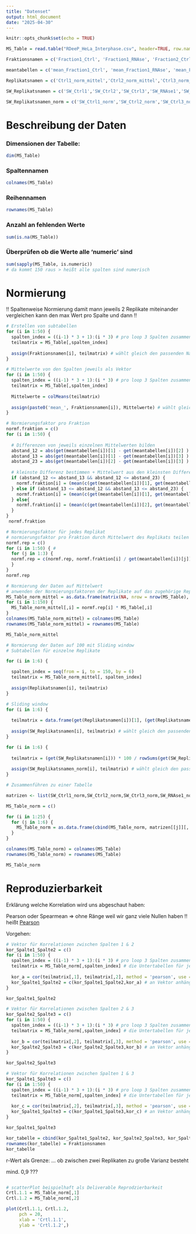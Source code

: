 ```yaml
---
title: "Datenset"
output: html_document
date: "2025-04-30"
---
```


```r
knitr::opts_chunk$set(echo = TRUE)
```

```r
MS_Table = read.table("RDeeP_HeLa_Interphase.csv", header=TRUE, row.names=1, sep = ";")
```

```r
Fraktionsnamen = c('Fraction1_Ctrl', 'Fraction1_RNAse', 'Fraction2_Ctrl', 'Fraction2_RNAse','Fraction3_Ctrl', 'Fraction3_RNAse','Fraction4_Ctrl', 'Fraction4_RNAse','Fraction5_Ctrl', 'Fraction5_RNAse','Fraction6_Ctrl', 'Fraction6_RNAse','Fraction7_Ctrl', 'Fraction7_RNAse','Fraction8_Ctrl', 'Fraction8_RNAse','Fraction9_Ctrl', 'Fraction9_RNAse','Fraction10_Ctrl', 'Fraction10_RNAse','Fraction11_Ctrl', 'Fraction11_RNAse','Fraction12_Ctrl', 'Fraction12_RNAse','Fraction13_Ctrl', 'Fraction13_RNAse','Fraction14_Ctrl', 'Fraction14_RNAse','Fraction15_Ctrl', 'Fraction15_RNAse','Fraction16_Ctrl', 'Fraction16_RNAse','Fraction17_Ctrl', 'Fraction17_RNAse','Fraction18_Ctrl', 'Fraction18_RNAse','Fraction19_Ctrl', 'Fraction19_RNAse','Fraction20_Ctrl', 'Fraction20_RNAse','Fraction21_Ctrl', 'Fraction21_RNAse','Fraction22_Ctrl', 'Fraction22_RNAse','Fraction23_Ctrl', 'Fraction23_RNAse','Fraction24_Ctrl', 'Fraction24_RNAse','Fraction25_Ctrl', 'Fraction25_RNAse')
```

```r
meantabellen = c('mean_Fraction1_Ctrl', 'mean_Fraction1_RNAse', 'mean_Fraction2_Ctrl', 'mean_Fraction2_RNAse','mean_Fraction3_Ctrl', 'mean_Fraction3_RNAse','mean_Fraction4_Ctrl', 'mean_Fraction4_RNAse','mean_Fraction5_Ctrl', 'mean_Fraction5_RNAse','mean_Fraction6_Ctrl', 'mean_Fraction6_RNAse','mean_Fraction7_Ctrl', 'mean_Fraction7_RNAse','mean_Fraction8_Ctrl', 'mean_Fraction8_RNAse','mean_Fraction9_Ctrl', 'mean_Fraction9_RNAse','mean_Fraction10_Ctrl', 'mean_Fraction10_RNAse','mean_Fraction11_Ctrl', 'mean_Fraction11_RNAse','mean_Fraction12_Ctrl', 'mean_Fraction12_RNAse','mean_Fraction13_Ctrl', 'mean_Fraction13_RNAse','mean_Fraction14_Ctrl', 'mean_Fraction14_RNAse','mean_Fraction15_Ctrl', 'mean_Fraction15_RNAse','mean_Fraction16_Ctrl', 'mean_Fraction16_RNAse','mean_Fraction17_Ctrl', 'mean_Fraction17_RNAse','mean_Fraction18_Ctrl', 'mean_Fraction18_RNAse','mean_Fraction19_Ctrl', 'mean_Fraction19_RNAse','mean_Fraction20_Ctrl', 'mean_Fraction20_RNAse','mean_Fraction21_Ctrl', 'mean_Fraction21_RNAse','mean_Fraction22_Ctrl', 'mean_Fraction22_RNAse','mean_Fraction23_Ctrl', 'mean_Fraction23_RNAse','mean_Fraction24_Ctrl', 'mean_Fraction24_RNAse','mean_Fraction25_Ctrl', 'mean_Fraction25_RNAse')
```

```r
Replikatsnamen = c('Ctrl1_norm_mittel','Ctrl2_norm_mittel','Ctrl3_norm_mittel','RNAse1_norm_mittel','RNAse2_norm_mittel','RNAse3_norm_mittel')
```

```r
SW_Replikatsnamen = c('SW_Ctrl1','SW_Ctrl2','SW_Ctrl3','SW_RNAse1','SW_RNAse2','SW_RNAse3')
```

```r
SW_Replikatsnamen_norm = c('SW_Ctrl1_norm','SW_Ctrl2_norm','SW_Ctrl3_norm','SW_RNAse1_norm','SW_RNAse2_norm','SW_RNAse3_norm')
```

# Beschreibung der Daten

### Dimensionen der Tabelle:

```r
dim(MS_Table)
```

### Spaltennamen

```r
colnames(MS_Table)
```

### Reihennamen

```r
rownames(MS_Table)
```

### Anzahl an fehlenden Werte

```r
sum(is.na(MS_Table))
```

### Überprüfen ob die Werte alle 'numeric' sind

```r
sum(sapply(MS_Table, is.numeric))
# da kommt 150 raus > heißt alle spalten sind numerisch
```

# Normierung

!! Spaltenweise Normierung damit mann jeweils 2 Replikate miteinander vergleichen kann den max Wert pro Spalte und dann !!

```r
# Erstellen von subtabellen
for (i in 1:50) {
  spalten_index = ((i-1) * 3 + 1):(i * 3) # pro loop 3 Spalten zusammen
  teilmatrix = MS_Table[,spalten_index]
  
  assign(Fraktionsnamen[i], teilmatrix) # wählt gleich den passenden Namen dazu aus
}
```

```r
# Mittelwerte von den Spalten jeweils als Vektor
for (i in 1:50) {
  spalten_index = ((i-1) * 3 + 1):(i * 3) # pro loop 3 Spalten zusammen
  teilmatrix = MS_Table[,spalten_index]
  
  Mittelwerte = colMeans(teilmatrix)
  
  assign(paste0('mean_', Fraktionsnamen[i]), Mittelwerte) # wählt gleich den passenden Namen dazu aus
}
```

```r
# Normierungsfaktor pro Fraktion
normf.fraktion = c()
for (i in 1:50) {
    
  # Differenzen von jeweils einzelnen Mittelwerten bilden
  abstand_12 = abs(get(meantabellen[i])[1] - get(meantabellen[i])[2] )
  abstand_13 = abs(get(meantabellen[i])[1] - get(meantabellen[i])[3] )
  abstand_23 = abs(get(meantabellen[i])[2] - get(meantabellen[i])[3] )
  
  # kleinste Differenz bestimmen + Mittelwert aus den kleinsten Differenzen berechnen
  if (abstand_12 <= abstand_13 && abstand_12 <= abstand_23) {
    normf.fraktion[i] = (mean(c(get(meantabellen[i])[1], get(meantabellen[i])[2])))
  } else if (abstand_13 <= abstand_12 && abstand_13 <= abstand_23) {
    normf.fraktion[i] = (mean(c(get(meantabellen[i])[1], get(meantabellen[i])[3])))
  } else{
    normf.fraktion[i] = (mean(c(get(meantabellen[i])[2], get(meantabellen[i])[3])))
  }
}
 normf.fraktion
```

```r
# Normierungsfaktor für jedes Replikat 
# normierungsfaktor pro Fraktion durch Mittelwert des Replikats teilen
normf.rep = c()
for (i in 1:50) { # 
  for (j in 1:3) {
  normf.rep = c(normf.rep, normf.fraktion[i] / get(meantabellen[i])[j])
  }
}
normf.rep
```

```r
# Normierung der Daten auf Mittelwert 
# anwenden der Normierungsfaktoren der Replikate auf das zugehörige Replikat
MS_Table_norm_mittel = as.data.frame(matrix(NA, nrow = nrow(MS_Table), ncol = 150))
for (i in 1:150) {
  MS_Table_norm_mittel[,i] = normf.rep[i] * MS_Table[,i]
}
colnames(MS_Table_norm_mittel) = colnames(MS_Table)
rownames(MS_Table_norm_mittel) = rownames(MS_Table)

MS_Table_norm_mittel
```

```r
# Normierung der Daten auf 100 mit Sliding window
# Subtabellen für einzelne Replikate

for (i in 1:6) {

  spalten_index = seq(from = i, to = 150, by = 6)
  teilmatrix = MS_Table_norm_mittel[, spalten_index]
  
  assign(Replikatsnamen[i], teilmatrix)
}
```

```r
# Sliding window
for (i in 1:6) {
  
  teilmatrix = data.frame(get(Replikatsnamen[i])[1], (get(Replikatsnamen[i])[1:23] + get(Replikatsnamen[i])[2:24] + get(Replikatsnamen[i])[3:25]) / 3, get(Replikatsnamen[i])[25]) # 
  
  assign(SW_Replikatsnamen[i], teilmatrix) # wählt gleich den passenden Namen dazu aus
}
```


```r
for (i in 1:6) {
  
  teilmatrix = (get(SW_Replikatsnamen[i])) * 100 / rowSums(get(SW_Replikatsnamen[i]))
  
  assign(SW_Replikatsnamen_norm[i], teilmatrix) # wählt gleich den passenden Namen dazu aus
}
```

```r
# Zusammenführen zu einer Tabelle

matrizen <- list(SW_Ctrl1_norm,SW_Ctrl2_norm,SW_Ctrl3_norm,SW_RNAse1_norm,SW_RNAse2_norm,SW_RNAse3_norm)

MS_Table_norm = c()

for (i in 1:25) {
  for (j in 1:6) {
    MS_Table_norm = as.data.frame(cbind(MS_Table_norm, matrizen[[j]][, i]))
  }
}

colnames(MS_Table_norm) = colnames(MS_Table)
rownames(MS_Table_norm) = rownames(MS_Table)

MS_Table_norm
```

# Reproduzierbarkeit

Erklärung welche Korrelation wird uns abgeschaut haben:

Pearson oder Spearmean =\> ohne Ränge weil wir ganz viele Nullen haben !! heißt [Pearson]{.underline}

Vorgehen:

```r
# Vektor für Korrelationen zwischen Spalten 1 & 2
kor_Spalte1_Spalte2 = c()
for (i in 1:50) {
  spalten_index = ((i-1) * 3 + 1):(i * 3) # pro loop 3 Spalten zusammen
  teilmatrix = MS_Table_norm[,spalten_index] # die Untertabellen für jede einzelne Fraktion
  
  kor_a = cor(teilmatrix[,1], teilmatrix[,2], method = 'pearson', use = "complete.obs") # Pearsonkorrelation von Spalte 1 & 2
  kor_Spalte1_Spalte2 = c(kor_Spalte1_Spalte2,kor_a) # an Vektor anhängen
}

kor_Spalte1_Spalte2
```

```r
# Vektor für Korrelationen zwischen Spalten 2 & 3
kor_Spalte2_Spalte3 = c()
for (i in 1:50) {
  spalten_index = ((i-1) * 3 + 1):(i * 3) # pro loop 3 Spalten zusammen
  teilmatrix = MS_Table_norm[,spalten_index] # die Untertabellen für jede einzelne Fraktion
  
  kor_b = cor(teilmatrix[,2], teilmatrix[,3], method = 'pearson', use = "complete.obs") # Pearsonkorrelation von Spalte 2 & 3
  kor_Spalte2_Spalte3 = c(kor_Spalte2_Spalte3,kor_b) # an Vektor anhängen
}

kor_Spalte2_Spalte3
```

```r
# Vektor für Korrelationen zwischen Spalten 1 & 3
kor_Spalte1_Spalte3 = c()
for (i in 1:50) {
  spalten_index = ((i-1) * 3 + 1):(i * 3) # pro loop 3 Spalten zusammen
  teilmatrix = MS_Table_norm[,spalten_index] # die Untertabellen für jede einzelne Fraktion
  
  kor_c = cor(teilmatrix[,2], teilmatrix[,3], method = 'pearson', use = "complete.obs") # Pearsonkorrelation von Spalte 1 & 3
  kor_Spalte1_Spalte3 = c(kor_Spalte1_Spalte3,kor_c) # an Vektor anhängen
}

kor_Spalte1_Spalte3
```

```r
kor_tabelle = cbind(kor_Spalte1_Spalte2, kor_Spalte2_Spalte3, kor_Spalte1_Spalte3)
rownames(kor_tabelle) = Fraktionsnamen
kor_tabelle
```

r-Wert als Grenze: ... ob zwischen zwei Replikaten zu große Varianz besteht

mind. 0,9 ???
```r

```



```r
# scatterPlot beispielhaft als Deliverable Reprodzierbarkeit
Crtl.1.1 = MS_Table_norm[,1]
Crtl.1.2 = MS_Table_norm[,2]

plot(Crtl.1.1, Crtl.1.2, 
     pch = 20,
     xlab = 'Crtl.1.1',
     ylab = 'Crtl.1.2',)
```
